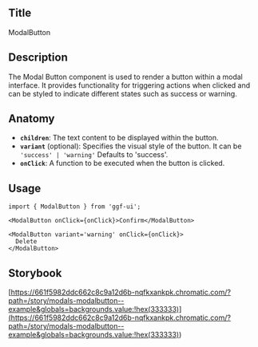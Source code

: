 ## Title

ModalButton

## Description

The Modal Button component is used to render a button within a modal interface. It provides functionality for triggering actions when clicked and can be styled to indicate different states such as success or warning.

## Anatomy

- **`children`**: The text content to be displayed within the button.
- **`variant`** (optional): Specifies the visual style of the button. It can be `'success' | 'warning'` Defaults to 'success'.
- **`onClick`**: A function to be executed when the button is clicked.

## Usage

```tsx
import { ModalButton } from 'ggf-ui';
```

```tsx
<ModalButton onClick={onClick}>Confirm</ModalButton>
```

```tsx
<ModalButton variant='warning' onClick={onClick}>
  Delete
</ModalButton>
```

## Storybook

[https://661f5982ddc662c8c9a12d6b-nqfkxankpk.chromatic.com/?path=/story/modals-modalbutton--example&globals=backgrounds.value:!hex(333333)](<https://661f5982ddc662c8c9a12d6b-nqfkxankpk.chromatic.com/?path=/story/modals-modalbutton--example&globals=backgrounds.value:!hex(333333)>)
